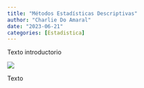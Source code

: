```yaml
---
title: "Métodos Estadísticas Descriptivas"
author: "Charlie Do Amaral"
date: "2023-06-21"
categories: [Estadistica]
---
```


Texto introductorio

![](stats.png)

Texto
